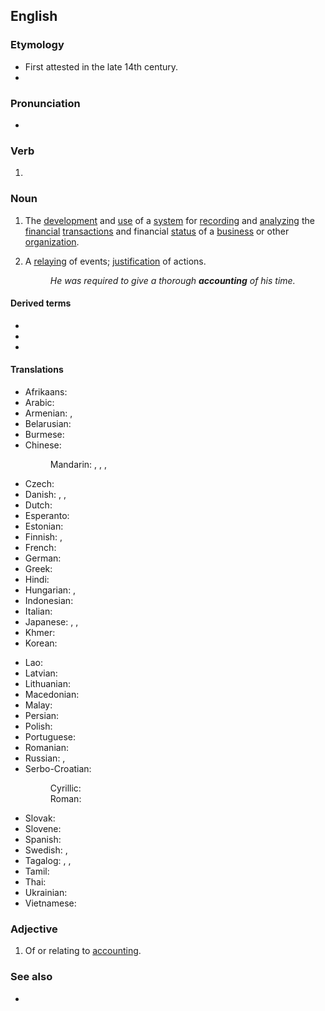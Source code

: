 ==English==

===Etymology===
* First attested in the late 14th century.
* {{suffix|en|account|ing}}

===Pronunciation===
* {{IPA|en|/ə.ˈkaʊn.tɪŋ/}}

===Verb===
{{head|en|verb form}}

# {{present participle of|en|account|nocat=1}}

===Noun===
{{wikipedia}}
{{en-noun|-|s}}

# {{lb|en|accounting}} The [[development]] and [[use]] of a [[system]] for [[record]]ing and [[analyze|analyzing]] the [[financial]] [[transaction]]s and financial [[status]] of a [[business]] or other [[organization]].
# A [[relay]]ing of events; [[justification]] of actions.
#: ''He was required to give a thorough '''accounting''' of his time.''

====Derived terms====
{{rel-top3|Terms derived from the noun "accounting"}}
* {{l|en|creative accounting}}
* {{l|en|financial accounting}}
* {{l|en|management accounting}}
{{rel-mid3}}
{{rel-mid3}}
{{rel-bottom}}

====Translations====
{{trans-top|development and maintenance of system for recording and analyzing financial transactions}}
* Afrikaans: {{t|af|rekeningkunde}}
* Arabic: {{t|ar|مُحَاسِبَة|f}}
* Armenian: {{t+|hy|հաշվապահություն}}, {{t+|hy|տոմարակալություն}} {{qualifier|Western Armenian}}
* Belarusian: {{t|be|бухгалтэ́рыя|f}}
* Burmese: {{t+|my|စာရင်းကိုင်ပညာ}}
* Chinese:
*: Mandarin: {{t+|cmn|會計|sc=Hani}}, {{t+|cmn|会计|tr=kuàijì|sc=Hani}}, {{t+|cmn|會計學|sc=Hani}}, {{t+|cmn|会计学|tr=kuàijìxué|sc=Hani}}
* Czech: {{t+|cs|účetnictví|n}}
* Danish: {{t|da|bogføring|c}}, {{t|da|bogholderi|n}}, {{t|da|regnskab|n}}
* Dutch: {{t+|nl|boekhouding|f}}
* Esperanto: {{t|eo|librotenado}}
* Estonian: {{t|et|raamatupidamine}}
* Finnish: {{t+|fi|kirjanpito}}, {{t+|fi|laskentatoimi}}
* French: {{t+|fr|comptabilité|f}}
* German: {{t+|de|Buchhaltung|f}}
* Greek: {{t+|el|λογιστική|f}}
* Hindi: {{t|hi|लेखांकन|m}}
* Hungarian: {{t+|hu|könyvelés}}, {{t+|hu|számvitel}}
* Indonesian: {{t|id|akunting}}
* Italian: {{t+|it|contabilità|f}}
* Japanese: {{t+|ja|会計|tr=かいけい, kaikei}}, {{t+|ja|経理|tr=けいり, keiri}}, {{t+|ja|会計学|tr=かいけいがく, kaikeigaku}}
* Khmer: {{t+|km|គណនេយ្យ}}
* Korean: {{t+|ko|회계}}
{{trans-mid}}
* Lao: {{t|lo|ການບັນຊີ}}
* Latvian: {{t|lv|grāmatvedība|f}}
* Lithuanian: {{t|lt|apskaita|f}}
* Macedonian: {{t|mk|сметководство|n}}
* Malay: {{t|ms|perakaunan}}
* Persian: {{t+|fa|حسابداری|tr=hesâbdâri}}
* Polish: {{t|pl|rachunkowość|f}}
* Portuguese: {{t+|pt|contabilidade|f}}
* Romanian: {{t+|ro|contabilitate|f}}
* Russian: {{t+|ru|бухгалте́рия|f}}, {{t+|ru|счетово́дство}} {{qualifier|slightly obsolete}}
* Serbo-Croatian:
*: Cyrillic: {{t|sh|рачуноводство|n}}
*: Roman: {{t+|sh|računovodstvo|n}}
* Slovak: {{t|sk|účtovníctvo|n}}
* Slovene: {{t|sl|računovodstvo|n}}
* Spanish: {{t+|es|contabilidad|f}}
* Swedish: {{t+|sv|bokföring|c}}, {{t|sv|räkenskap|c}}
* Tagalog: {{t|tl|dalubtuusan}}, {{t|tl|palatuusan}}, {{t|tl|tuusan}}
* Tamil: {{t|ta|கணக்கு வழக்கு}}
* Thai: {{t|th|การบัญชี}}
* Ukrainian: {{t+|uk|бухгалте́рія|f}}
* Vietnamese: {{t+|vi|kế toán}}
{{trans-bottom}}

===Adjective===
{{en-adj|-}}

# Of or relating to [[accounting#Noun|accounting]].
#: {{ux|en|General accepted '''accounting''' principles}}

===See also===
* {{l|en|accountancy}}